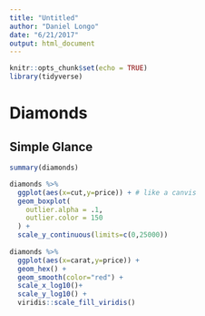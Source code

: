 ```yaml
---
title: "Untitled"
author: "Daniel Longo"
date: "6/21/2017"
output: html_document
---
```


```r
knitr::opts_chunk$set(echo = TRUE)
library(tidyverse)
```

# Diamonds
## Simple Glance

```r
summary(diamonds)
```

```r
diamonds %>% 
  ggplot(aes(x=cut,y=price)) + # like a canvis 
  geom_boxplot(
    outlier.alpha = .1,
    outlier.color = 150
  ) + 
  scale_y_continuous(limits=c(0,25000))
  
diamonds %>% 
  ggplot(aes(x=carat,y=price)) +
  geom_hex() +
  geom_smooth(color="red") +
  scale_x_log10()+
  scale_y_log10() +
  viridis::scale_fill_viridis()
  
```


